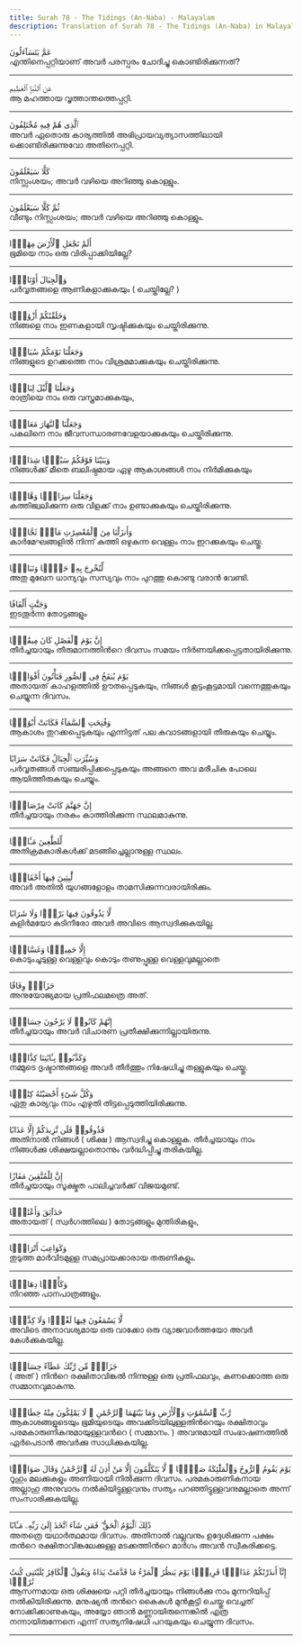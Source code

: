 ```yaml
---
title: Surah 78 - The Tidings (An-Naba) - Malayalam
description: Translation of Surah 78 - The Tidings (An-Naba) in Malayalam
---
```





<Aside type="quran" title="1">
عَمَّ يَتَسَآءَلُونَ
</Aside>

<Aside type="reference" title="1">
എന്തിനെപ്പറ്റിയാണ്‌ അവര്‍ പരസ്പരം ചോദിച്ചു കൊണ്ടിരിക്കുന്നത്‌?
</Aside>

---

<Aside type="quran" title="2">
عَنِ ٱلنَّبَإِ ٱلْعَظِيمِ
</Aside>

<Aside type="reference" title="2">
ആ മഹത്തായ വൃത്താന്തത്തെപ്പറ്റി.
</Aside>

---

<Aside type="quran" title="3">
ٱلَّذِى هُمْ فِيهِ مُخْتَلِفُونَ
</Aside>

<Aside type="reference" title="3">
അവര്‍ ഏതൊരു കാര്യത്തില്‍ അഭിപ്രായവ്യത്യാസത്തിലായി ക്കൊണ്ടിരിക്കുന്നുവോ അതിനെപ്പറ്റി.
</Aside>

---

<Aside type="quran" title="4">
كَلَّا سَيَعْلَمُونَ
</Aside>

<Aside type="reference" title="4">
നിസ്സംശയം; അവര്‍ വഴിയെ അറിഞ്ഞു കൊള്ളും.
</Aside>

---

<Aside type="quran" title="5">
ثُمَّ كَلَّا سَيَعْلَمُونَ
</Aside>

<Aside type="reference" title="5">
വീണ്ടും നിസ്സംശയം; അവര്‍ വഴിയെ അറിഞ്ഞു കൊള്ളും.
</Aside>

---

<Aside type="quran" title="6">
أَلَمْ نَجْعَلِ ٱلْأَرْضَ مِهَٰدًۭا
</Aside>

<Aside type="reference" title="6">
ഭൂമിയെ നാം ഒരു വിരിപ്പാക്കിയില്ലേ?
</Aside>

---

<Aside type="quran" title="7">
وَٱلْجِبَالَ أَوْتَادًۭا
</Aside>

<Aside type="reference" title="7">
പര്‍വ്വതങ്ങളെ ആണികളാക്കുകയും ( ചെയ്തില്ലേ? )
</Aside>

---

<Aside type="quran" title="8">
وَخَلَقْنَٰكُمْ أَزْوَٰجًۭا
</Aside>

<Aside type="reference" title="8">
നിങ്ങളെ നാം ഇണകളായി സൃഷ്ടിക്കുകയും ചെയ്തിരിക്കുന്നു.
</Aside>

---

<Aside type="quran" title="9">
وَجَعَلْنَا نَوْمَكُمْ سُبَاتًۭا
</Aside>

<Aside type="reference" title="9">
നിങ്ങളുടെ ഉറക്കത്തെ നാം വിശ്രമമാക്കുകയും ചെയ്തിരിക്കുന്നു.
</Aside>

---

<Aside type="quran" title="10">
وَجَعَلْنَا ٱلَّيْلَ لِبَاسًۭا
</Aside>

<Aside type="reference" title="10">
രാത്രിയെ നാം ഒരു വസ്ത്രമാക്കുകയും,
</Aside>

---

<Aside type="quran" title="11">
وَجَعَلْنَا ٱلنَّهَارَ مَعَاشًۭا
</Aside>

<Aside type="reference" title="11">
പകലിനെ നാം ജീവസന്ധാരണവേളയാക്കുകയും ചെയ്തിരിക്കുന്നു.
</Aside>

---

<Aside type="quran" title="12">
وَبَنَيْنَا فَوْقَكُمْ سَبْعًۭا شِدَادًۭا
</Aside>

<Aside type="reference" title="12">
നിങ്ങള്‍ക്ക്‌ മീതെ ബലിഷ്ഠമായ ഏഴു ആകാശങ്ങള്‍ നാം നിര്‍മിക്കുകയും
</Aside>

---

<Aside type="quran" title="13">
وَجَعَلْنَا سِرَاجًۭا وَهَّاجًۭا
</Aside>

<Aside type="reference" title="13">
കത്തിജ്വലിക്കുന്ന ഒരു വിളക്ക്‌ നാം ഉണ്ടാക്കുകയും ചെയ്തിരിക്കുന്നു.
</Aside>

---

<Aside type="quran" title="14">
وَأَنزَلْنَا مِنَ ٱلْمُعْصِرَٰتِ مَآءًۭ ثَجَّاجًۭا
</Aside>

<Aside type="reference" title="14">
കാര്‍മേഘങ്ങളില്‍ നിന്ന്‌ കുത്തി ഒഴുകുന്ന വെള്ളം നാം ഇറക്കുകയും ചെയ്തു.
</Aside>

---

<Aside type="quran" title="15">
لِّنُخْرِجَ بِهِۦ حَبًّۭا وَنَبَاتًۭا
</Aside>

<Aside type="reference" title="15">
അതു മുഖേന ധാന്യവും സസ്യവും നാം പുറത്തു കൊണ്ടു വരാന്‍ വേണ്ടി.
</Aside>

---

<Aside type="quran" title="16">
وَجَنَّٰتٍ أَلْفَافًا
</Aside>

<Aside type="reference" title="16">
ഇടതൂര്‍ന്ന തോട്ടങ്ങളും
</Aside>

---

<Aside type="quran" title="17">
إِنَّ يَوْمَ ٱلْفَصْلِ كَانَ مِيقَٰتًۭا
</Aside>

<Aside type="reference" title="17">
തീര്‍ച്ചയായും തീരുമാനത്തിന്‍റെ ദിവസം സമയം നിര്‍ണയിക്കപ്പെട്ടതായിരിക്കുന്നു.
</Aside>

---

<Aside type="quran" title="18">
يَوْمَ يُنفَخُ فِى ٱلصُّورِ فَتَأْتُونَ أَفْوَاجًۭا
</Aside>

<Aside type="reference" title="18">
അതായത്‌ കാഹളത്തില്‍ ഊതപ്പെടുകയും, നിങ്ങള്‍ കൂട്ടംകൂട്ടമായി വന്നെത്തുകയും ചെയ്യുന്ന ദിവസം.
</Aside>

---

<Aside type="quran" title="19">
وَفُتِحَتِ ٱلسَّمَآءُ فَكَانَتْ أَبْوَٰبًۭا
</Aside>

<Aside type="reference" title="19">
ആകാശം തുറക്കപ്പെടുകയും എന്നിട്ടത്‌ പല കവാടങ്ങളായി തീരുകയും ചെയ്യും.
</Aside>

---

<Aside type="quran" title="20">
وَسُيِّرَتِ ٱلْجِبَالُ فَكَانَتْ سَرَابًا
</Aside>

<Aside type="reference" title="20">
പര്‍വ്വതങ്ങള്‍ സഞ്ചരിപ്പിക്കപ്പെടുകയും അങ്ങനെ അവ മരീചിക പോലെ ആയിത്തീരുകയും ചെയ്യും.
</Aside>

---

<Aside type="quran" title="21">
إِنَّ جَهَنَّمَ كَانَتْ مِرْصَادًۭا
</Aside>

<Aside type="reference" title="21">
തീര്‍ച്ചയായും നരകം കാത്തിരിക്കുന്ന സ്ഥലമാകുന്നു.
</Aside>

---

<Aside type="quran" title="22">
لِّلطَّٰغِينَ مَـَٔابًۭا
</Aside>

<Aside type="reference" title="22">
അതിക്രമകാരികള്‍ക്ക്‌ മടങ്ങിച്ചെല്ലാനുള്ള സ്ഥലം.
</Aside>

---

<Aside type="quran" title="23">
لَّٰبِثِينَ فِيهَآ أَحْقَابًۭا
</Aside>

<Aside type="reference" title="23">
അവര്‍ അതില്‍ യുഗങ്ങളോളം താമസിക്കുന്നവരായിരിക്കും.
</Aside>

---

<Aside type="quran" title="24">
لَّا يَذُوقُونَ فِيهَا بَرْدًۭا وَلَا شَرَابًا
</Aside>

<Aside type="reference" title="24">
കുളിര്‍മയോ കുടിനീരോ അവര്‍ അവിടെ ആസ്വദിക്കുകയില്ല.
</Aside>

---

<Aside type="quran" title="25">
إِلَّا حَمِيمًۭا وَغَسَّاقًۭا
</Aside>

<Aside type="reference" title="25">
കൊടുംചൂടുള്ള വെള്ളവും കൊടും തണുപ്പുള്ള വെള്ളവുമല്ലാതെ
</Aside>

---

<Aside type="quran" title="26">
جَزَآءًۭ وِفَاقًا
</Aside>

<Aside type="reference" title="26">
അനുയോജ്യമായ പ്രതിഫലമത്രെ അത്‌.
</Aside>

---

<Aside type="quran" title="27">
إِنَّهُمْ كَانُوا۟ لَا يَرْجُونَ حِسَابًۭا
</Aside>

<Aside type="reference" title="27">
തീര്‍ച്ചയായും അവര്‍ വിചാരണ പ്രതീക്ഷിക്കുന്നില്ലായിരുന്നു.
</Aside>

---

<Aside type="quran" title="28">
وَكَذَّبُوا۟ بِـَٔايَٰتِنَا كِذَّابًۭا
</Aside>

<Aside type="reference" title="28">
നമ്മുടെ ദൃഷ്ടാന്തങ്ങളെ അവര്‍ തീര്‍ത്തും നിഷേധിച്ചു തള്ളുകയും ചെയ്തു.
</Aside>

---

<Aside type="quran" title="29">
وَكُلَّ شَىْءٍ أَحْصَيْنَٰهُ كِتَٰبًۭا
</Aside>

<Aside type="reference" title="29">
ഏതു കാര്യവും നാം എഴുതി തിട്ടപ്പെടുത്തിയിരിക്കുന്നു.
</Aside>

---

<Aside type="quran" title="30">
فَذُوقُوا۟ فَلَن نَّزِيدَكُمْ إِلَّا عَذَابًا
</Aside>

<Aside type="reference" title="30">
അതിനാല്‍ നിങ്ങള്‍ ( ശിക്ഷ ) ആസ്വദിച്ചു കൊള്ളുക. തീര്‍ച്ചയായും നാം നിങ്ങള്‍ക്കു ശിക്ഷയല്ലാതൊന്നും വര്‍ദ്ധിപ്പിച്ചു തരികയില്ല.
</Aside>

---

<Aside type="quran" title="31">
إِنَّ لِلْمُتَّقِينَ مَفَازًا
</Aside>

<Aside type="reference" title="31">
തീര്‍ച്ചയായും സൂക്ഷ്മത പാലിച്ചവര്‍ക്ക്‌ വിജയമുണ്ട്‌.
</Aside>

---

<Aside type="quran" title="32">
حَدَآئِقَ وَأَعْنَٰبًۭا
</Aside>

<Aside type="reference" title="32">
അതായത്‌ ( സ്വര്‍ഗത്തിലെ ) തോട്ടങ്ങളും മുന്തിരികളും,
</Aside>

---

<Aside type="quran" title="33">
وَكَوَاعِبَ أَتْرَابًۭا
</Aside>

<Aside type="reference" title="33">
തുടുത്ത മാര്‍വിടമുള്ള സമപ്രായക്കാരായ തരുണികളും.
</Aside>

---

<Aside type="quran" title="34">
وَكَأْسًۭا دِهَاقًۭا
</Aside>

<Aside type="reference" title="34">
നിറഞ്ഞ പാനപാത്രങ്ങളും.
</Aside>

---

<Aside type="quran" title="35">
لَّا يَسْمَعُونَ فِيهَا لَغْوًۭا وَلَا كِذَّٰبًۭا
</Aside>

<Aside type="reference" title="35">
അവിടെ അനാവശ്യമായ ഒരു വാക്കോ ഒരു വ്യാജവാര്‍ത്തയോ അവര്‍ കേള്‍ക്കുകയില്ല.
</Aside>

---

<Aside type="quran" title="36">
جَزَآءًۭ مِّن رَّبِّكَ عَطَآءً حِسَابًۭا
</Aside>

<Aside type="reference" title="36">
( അത്‌ ) നിന്‍റെ രക്ഷിതാവിങ്കല്‍ നിന്നുള്ള ഒരു പ്രതിഫലവും, കണക്കൊത്ത ഒരു സമ്മാനവുമാകുന്നു.
</Aside>

---

<Aside type="quran" title="37">
رَّبِّ ٱلسَّمَٰوَٰتِ وَٱلْأَرْضِ وَمَا بَيْنَهُمَا ٱلرَّحْمَٰنِ ۖ لَا يَمْلِكُونَ مِنْهُ خِطَابًۭا
</Aside>

<Aside type="reference" title="37">
ആകാശങ്ങളുടെയും ഭൂമിയുടെയും അവക്കിടയിലുള്ളതിന്‍റെയും രക്ഷിതാവും പരമകാരുണികനുമായുള്ളവന്‍റെ ( സമ്മാനം. ) അവനുമായി സംഭാഷണത്തില്‍ ഏര്‍പെടാന്‍ അവര്‍ക്കു സാധിക്കുകയില്ല.
</Aside>

---

<Aside type="quran" title="38">
يَوْمَ يَقُومُ ٱلرُّوحُ وَٱلْمَلَٰٓئِكَةُ صَفًّۭا ۖ لَّا يَتَكَلَّمُونَ إِلَّا مَنْ أَذِنَ لَهُ ٱلرَّحْمَٰنُ وَقَالَ صَوَابًۭا
</Aside>

<Aside type="reference" title="38">
റൂഹും മലക്കുകളും അണിയായി നില്‍ക്കുന്ന ദിവസം. പരമകാരുണികനായ അല്ലാഹു അനുവാദം നല്‍കിയിട്ടുള്ളവനും സത്യം പറഞ്ഞിട്ടുള്ളവനുമല്ലാതെ അന്ന്‌ സംസാരിക്കുകയില്ല.
</Aside>

---

<Aside type="quran" title="39">
ذَٰلِكَ ٱلْيَوْمُ ٱلْحَقُّ ۖ فَمَن شَآءَ ٱتَّخَذَ إِلَىٰ رَبِّهِۦ مَـَٔابًا
</Aside>

<Aside type="reference" title="39">
അതത്രെ യഥാര്‍ത്ഥമായ ദിവസം. അതിനാല്‍ വല്ലവനും ഉദ്ദേശിക്കുന്ന പക്ഷം തന്‍റെ രക്ഷിതാവിങ്കലേക്കുള്ള മടക്കത്തിന്‍റെ മാര്‍ഗം അവന്‍ സ്വീകരിക്കട്ടെ.
</Aside>

---

<Aside type="quran" title="40">
إِنَّآ أَنذَرْنَٰكُمْ عَذَابًۭا قَرِيبًۭا يَوْمَ يَنظُرُ ٱلْمَرْءُ مَا قَدَّمَتْ يَدَاهُ وَيَقُولُ ٱلْكَافِرُ يَٰلَيْتَنِى كُنتُ تُرَٰبًۢا
</Aside>

<Aside type="reference" title="40">
ആസന്നമായ ഒരു ശിക്ഷയെ പറ്റി തീര്‍ച്ചയായും നിങ്ങള്‍ക്കു നാം മുന്നറിയിപ്പ്‌ നല്‍കിയിരിക്കുന്നു. മനുഷ്യന്‍ തന്‍റെ കൈകള്‍ മുന്‍കൂട്ടി ചെയ്തു വെച്ചത്‌ നോക്കിക്കാണുകയും, അയ്യോ ഞാന്‍ മണ്ണായിരുന്നെങ്കില്‍ എത്ര നന്നായിരുന്നേനെ എന്ന്‌ സത്യനിഷേധി പറയുകയും ചെയ്യുന്ന ദിവസം.
</Aside>

---
